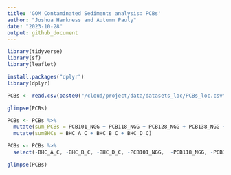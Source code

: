 ```yaml
---
title: 'GOM Contaminated Sediments analysis: PCBs'
author: "Joshua Harkness and Autumn Pauly"
date: "2023-10-28"
output: github_document
---
```


```r
library(tidyverse)
library(sf)
library(leaflet)

install.packages("dplyr")
library(dplyr)
```

```r
PCBs <- read.csv(paste0("/cloud/project/data/datasets_loc/PCBs_loc.csv"), header = T)
```

```r
glimpse(PCBs)
```

```r

PCBs <- PCBs %>%
  mutate(sum_PCBs = PCB101_NGG + PCB118_NGG + PCB128_NGG + PCB138_NGG + PCB153_NGG + PCB180_NGG + PCB206_NGG + PCB209_NGG) %>% 
  mutate(sumBHCs = BHC_A_C + BHC_B_C + BHC_D_C)

PCBs <- PCBs %>% 
  select(-BHC_A_C, -BHC_B_C, -BHC_D_C, -PCB101_NGG,  -PCB118_NGG, -PCB128_NGG, -PCB138_NGG, -PCB153_NGG, -PCB180_NGG, -PCB206_NGG, -PCB209_NGG)

glimpse(PCBs)

```
